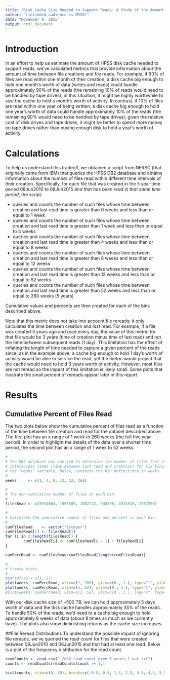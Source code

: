```yaml
---
title: "Disk Cache Size Needed to Support Reads: A Study of the Amount of Time Between File Creation and File Read"
author: "(intended audience is MSSG)"
date: "November 9, 2015"
output: html_document
---
```

# Introduction
In an effort to help us estimate the amount of HPSS disk cache needed to support reads, we've calculated metrics that provide information about the amount of time between file creations and file reads. For example, if 90% of files are read within one month of their creation, a disk cache big enough to hold one month's worth of data (writes and reads) could handle approximately 90% of the reads (the remaining 10% of reads would need to be handled by tape drives); in this situation, it might be highly worthwhile to size the cache to hold a month's worth of activity. In contrast, if 10% of files are read within one year of being written, a disk cache big enough to hold one year's worth of data could handle approximately 10% of the reads (the remaining 90% would need to be handled by tape drives); given the relative cost of disk drives and tape drives, it might be better to spend more money on tape drives rather than buying enough disk to hold a year's worth of activity. 

# Calculations
To help us understand this tradeoff, we obtained a script from NERSC (that originally came from IBM) that queries the HPSS DB2 database and obtains information about the number of files read within different time intervals of their creation. Specifically, for each file that was created in the 5 year time period 08Jun2010 to 08Jun2015 *and that has been read in that same time period*, the script: 

* queries and counts the number of such files whose time between creation and last read time is greater than 0 weeks and less than or equal to 1 week
* queries and counts the number of such files whose time between creation and last read time is greater than 1 week and less than or equal to 4 weeks
* queries and counts the number of such files whose time between creation and last read time is greater than 4 weeks and less than or equal to 8 weeks
* queries and counts the number of such files whose time between creation and last read time is greater than 8 weeks and less than or equal to 12 weeks
* queries and counts the number of such files whose time between creation and last read time is greater than 12 weeks and less than or equal to 52 weeks
* queries and counts the number of such files whose time between creation and last read time is greater than 52 weeks and less than or equal to 260 weeks (5 years)

Cumulative values and percents are then created for each of the bins described above.   

Note that this metric does not take into account file rereads; it only calculates the time between creation and *last* read. For example, if a file was created 3 years ago and read every day, the value of this metric for that file would be 3 years (time of creation minus time of last read) and not the time between subsequent reads (1 day). This limitation has the effect of inflating the length of time needed to capture a given percent of the reads since, as in the example above, a cache big enough to hold 1 day's worth of activity would be able to service the read, yet the metric would project that the cache would need to hold 3 years worth of activity. However, most files are not reread so the impact of this limitation is likely small. Some plots that illustrate the small percent of rereads appear later in this report.

# Results
## Cumulative Percent of Files Read
The two plots below show the cumulative percent of files read as a function of the time between file creation and read for the dataset described above. The first plot has an x range of 1 week to 260 weeks (the full five year period). In order to highlight the details of the data over a shorter time period, the second plot has an x range of 1 week to 52 weeks.



```r
#
# The DB2 database was queried to determine the number of files that had
# interaccess times (time between last read and creation) for six bins;
# the "weeks" variable, below, contains the bin definitions in weeks. 
#
weeks     <- c(1, 4, 8, 12, 52, 260)

#
# The non-cumulative number of files in each bin.
#
filesRead <- c(5934064, 1565505, 1082212, 948398, 4924518, 2767200)

#
# Calculate the cumulative number of files and percent in each bin.
#
cumFilesRead    <- vector("integer")
cumFilesRead[1] <- filesRead[1]
for (i in 2:length(filesRead)) {
        cumFilesRead[i] <- cumFilesRead[i - 1] + filesRead[i]
}

cumPercRead <- cumFilesRead/cumFilesRead[length(cumFilesRead)]

#
# Create plots.
#
#par(mfrow = c(1, 2))
plot(weeks, cumPercRead, xlim=c(1, 260), ylim=c(0., 1.), type="l", ylab="cumulative percent read", xlab="weeks between creation and last read", main="Cumulative Percent of Files Read by Interval between Creation and\nLast Read")
plot(weeks, cumPercRead, xlim=c(1, 52), ylim=c(0., 1.), type="l", ylab="cumulative percent read", xlab="weeks between creation and last read", main="Cumulative Percent of Files Read by Interval between Creation and\nLast Read")
#plot(weeks, cumPercRead, xlim=c(1, 52), ylim=c(0., 1.), log="x", type="l", ylab="cumulative percent read", xlab="weeks between creation and last read", main="Cumulative Percent of Files Read by Interval between Creation and\nLast Read")
```
With our disk cache size of ~500 TB, we can hold approximately 5 days worth of data and the disk cache handles approximately 35% of the reads. To handle 50% of the reads, we'd need to a cache big enough to hold approximately 8 weeks of data (about 8 times as much as we currently have). The plots also show diminishing returns as the cache size increases.

##File Reread Distributions
To understand the possible impact of ignoring file rereads, we've queried the read count for files that were created between 08Jun2010 and 08Jun2015 and that had at least one read. Below is a plot of the frequency distribution for the read count.

```r
readCounts <- read.csv("./db2-read-count-prev-5-years-1-out.txt")
counts <- readCounts[readCounts$count >= 1,]
```
```r
hist(counts, xlim=c(0, 10), breaks=c(-0.5, 0.5, 1.5, 2.5, 3.5, 4.5, 5.5, 6.5, 7.5, 8.5, 9.5, 10.5, 200000), main="Distribution of File Read Counts Greater than Zero\n for Files Written between 08Jun2010 and 08Jun2015", xlab="read count", ylim=c(0., 1.), col="blue")
```


